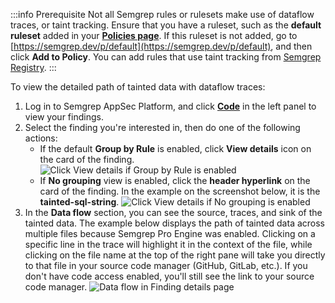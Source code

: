 :::info Prerequisite
Not all Semgrep rules or rulesets make use of dataflow traces, or taint tracking. Ensure that you have a ruleset, such as the **default ruleset** added in your **[Policies page](https://semgrep.dev/orgs/-/policies)**. If this ruleset is not added, go to [https://semgrep.dev/p/default](https://semgrep.dev/p/default), and then click **Add to Policy**. You can add rules that use taint tracking from [Semgrep Registry](https://semgrep.dev/explore).
:::

To view the detailed path of tainted data with dataflow traces:

1. Log in to Semgrep AppSec Platform, and click **[Code](https://semgrep.dev/orgs/-/findings)** in the left panel to view your findings.
1. Select the finding you're interested in, then do one of the following actions:
   - If the default **Group by Rule** is enabled, click <i class="fa-regular fa-window-restore"></i> **View details** icon on the card of the finding.
     ![Click View details if Group by Rule is enabled](/img/cloud-platform-findings-group-by-rule-view-details.png#md-width)
   - If **No grouping** view is enabled, click the **header hyperlink** on the card of the finding. In the example on the screenshot below, it is the **tainted-sql-string**.
     ![Click View details if No grouping is enabled](/img/cloud-platform-findings-no-grouping-view-details.png#md-width)
1. In the <i class="fa-solid fa-droplet"></i> **Data flow** <i class="fa-regular fa-circle-info"></i> section, you can see the source, traces, and sink of the tainted data. The example below displays the path of tainted data across multiple files because Semgrep Pro Engine was enabled. Clicking on a specific line in the trace will highlight it in the context of the file, while clicking on the file name at the top of the right pane will take you directly to that file in your source code manager (GitHub, GitLab, etc.). If you don't have code access enabled, you'll still see the link to your source code manager.
   ![Data flow in Finding details page](/img/cloud-platform-findings-details-data-flow.png#md-width)
